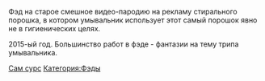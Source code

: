 {{Фэды
|title1=Фэд на морозную свежесть
|image1=[[Файл:Фэд_на_морозную_свежесть.jpg|thumb|left]]
|плейлист=[https://www.youtube.com/playlist?list=PLu2WYzM6h0EX4oUOmv4em4ZkbV17zRJCK Ссылка на плейлист] 
}}

Фэд на старое смешное видео-пародию на рекламу стирального порошка, в котором умывальник использует этот самый порошок явно не в гигиенических целях.

2015-ый год. Большинство работ в фэде - фантазии на тему трипа умывальника.

[[Новый Миф|Сам сурс]]
[[Категория:Фэды]]